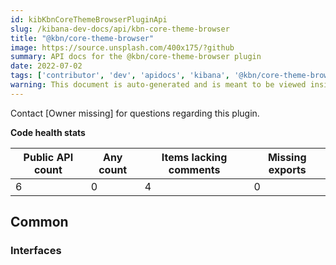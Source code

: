 ```yaml
---
id: kibKbnCoreThemeBrowserPluginApi
slug: /kibana-dev-docs/api/kbn-core-theme-browser
title: "@kbn/core-theme-browser"
image: https://source.unsplash.com/400x175/?github
summary: API docs for the @kbn/core-theme-browser plugin
date: 2022-07-02
tags: ['contributor', 'dev', 'apidocs', 'kibana', '@kbn/core-theme-browser']
warning: This document is auto-generated and is meant to be viewed inside our experimental, new docs system. Reach out in #docs-engineering for more info.
---
```




Contact [Owner missing] for questions regarding this plugin.

**Code health stats**

| Public API count  | Any count | Items lacking comments | Missing exports |
|-------------------|-----------|------------------------|-----------------|
| 6 | 0 | 4 | 0 |

## Common

### Interfaces
<DocDefinitionList data={kbnCoreThemeBrowserObj.common.interfaces}/>

